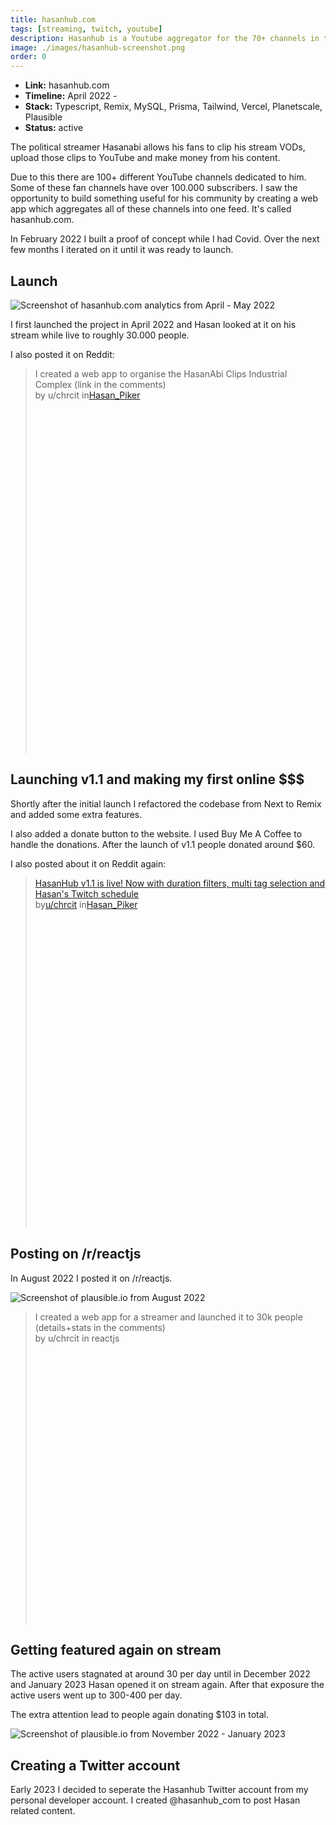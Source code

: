 ```yaml
---
title: hasanhub.com
tags: [streaming, twitch, youtube]
description: Hasanhub is a Youtube aggregator for the 70+ channels in the Hasanabi Clips Industrial Complex.
image: ./images/hasanhub-screenshot.png
order: 0
---
```



- **Link:** <ExternalLink href="https://hasanhub.com/">hasanhub.com</ExternalLink>
- **Timeline:** April 2022 - 
- **Stack:** Typescript, Remix, MySQL, Prisma, Tailwind, Vercel, Planetscale, Plausible
- **Status:** active

The political streamer <ExternalLink href="https://twitch.tv/hasanabi">Hasanabi</ExternalLink> allows his fans to clip his stream VODs, upload those clips to YouTube and make money from his content.

Due to this there are 100+ different YouTube channels dedicated to him. Some of these fan channels have over 100.000 subscribers. I saw the opportunity to build something useful for his community by creating a web app which aggregates all of these channels into one feed. It's called <ExternalLink href="https://hasanhub.com">hasanhub.com</ExternalLink>.

In February 2022 I built a proof of concept while I had Covid. Over the next few months I iterated on it until it was ready to launch.

## Launch
![Screenshot of hasanhub.com analytics from April - May 2022](../projects/images/hasanhub-plausible-april-may-2022.png)

I first launched the project in April 2022 and Hasan looked at it on his stream while live to roughly 30.000 people.

<Tweet id="https://x.com/chrcit/status/1519797007904346115" />

I also posted it on Reddit:

<blockquote
  class="reddit-embed-bq"
  style="min-height:616px"
  data-embed-height="616"
>
  <ExternalLink href="https://www.reddit.com/r/Hasan_Piker/comments/udw724/i_created_a_web_app_to_organise_the_hasanabi/">
    I created a web app to organise the HasanAbi Clips Industrial Complex (link
    in the comments)
  </ExternalLink>
  <br /> by <ExternalLink href="https://www.reddit.com/user/chrcit/">u/chrcit</ExternalLink> in<a href="https://www.reddit.com/r/Hasan_Piker/">Hasan_Piker</a>
</blockquote>

## Launching v1.1 and making my first online $$$ 

Shortly after the initial launch I refactored the codebase from Next to Remix and added some extra features.

I also added a donate button to the website. I used <ExternalLink href="https://www.buymeacoffee.com/chrcit">Buy Me A Coffee</ExternalLink> to handle the donations. After the launch of v1.1 people donated around $60.

<Tweet id="https://x.com/chrcit/status/1526685682986586112" />

<Tweet id="https://x.com/chrcit/status/1526616860384444417" />

I also posted about it on Reddit again:

<blockquote
  class="reddit-embed-bq"
  style="min-height:560px"
  data-embed-height="560"
>
  <a href="https://www.reddit.com/r/Hasan_Piker/comments/urrlgz/hasanhub_v11_is_live_now_with_duration_filters/">
    HasanHub v1.1 is live! Now with duration filters, multi tag selection and
    Hasan's Twitch schedule
  </a>
  <br /> by<a href="https://www.reddit.com/user/chrcit/">u/chrcit</a> in<a href="https://www.reddit.com/r/Hasan_Piker/">Hasan_Piker</a>
</blockquote>

## Posting on /r/reactjs
In August 2022 I posted it on <ExternalLink href="https://reddit.com/r/reactjs"> /r/reactjs</ExternalLink>.

![Screenshot of plausible.io from August 2022](./images/hasanhub-plausible-august-2022.png)

<blockquote
  class="reddit-embed-bq"
  style="min-height:500px"
  data-embed-height="240"
>
  <ExternalLink
    href="https://www.reddit.com/r/reactjs/comments/wpw90c/i_created_a_web_app_for_a_streamer_and_launched/"
  >
    I created a web app for a streamer and launched it to 30k people
    (details+stats in the comments)
  </ExternalLink>
  <br /> by <ExternalLink href="https://www.reddit.com/user/chrcit/">
    u/chrcit
  </ExternalLink> in
  <ExternalLink
    href="https://www.reddit.com/r/reactjs/"
  >
    reactjs
  </ExternalLink>
</blockquote>

## Getting featured again on stream
The active users stagnated at around 30 per day until in December 2022 and January 2023 Hasan opened it on stream again. After that exposure the active users went up to 300-400 per day.

The extra attention lead to people again donating $103 in total.

![Screenshot of plausible.io from November 2022 - January 2023](./images/hasanhub-plausible-december-2022.png)

## Creating a Twitter account
Early 2023 I decided to seperate the Hasanhub Twitter account from my personal developer account. I created <ExternalLink href="https://twitter.com/hasanhub_com">@hasanhub_com</ExternalLink> to post Hasan related content.

<Tweet id="https://x.com/hasanhub_com/status/1620860774414692352" />

<Tweet id="https://x.com/hasanhub_com/status/1623636677158641665" />

<Tweet id="https://x.com/hasanhub_com/status/1625506258332577795" />

<Tweet id="https://x.com/hasanhub_com/status/1629528934525091841" />
